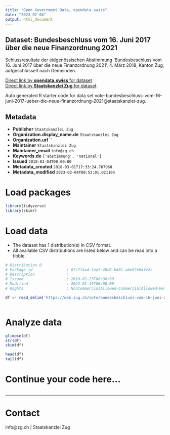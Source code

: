 ```yaml
---
title: "Open Government Data, opendata.swiss"
date: "2023-02-04"
output: html_document
---
```


## Dataset: Bundesbeschluss vom 16. Juni 2017 über die neue Finanzordnung 2021

Schlussresultate der eidgenössischen Abstimmung 'Bundesbeschluss vom 16. Juni 2017 über die neue Finanzordnung 2021', 4. März 2018, Kanton Zug, aufgeschlüsselt nach Gemeinden.

[Direct link by **opendata.swiss** for dataset](https://opendata.swiss/de/dataset/bundesbeschluss-vom-16-juni-2017-uber-die-neue-finanzordnung-2021)<br>
[Direct link by **Staatskanzlei Zug** for dataset](https://wab.zug.ch/vote/bundesbeschluss-vom-16-juni-2017-ueber-die-neue-finanzordnung-2021/data)

Auto generated R starter code for data set vote-bundesbeschluss-vom-16-juni-2017-ueber-die-neue-finanzordnung-2021@staatskanzlei-zug.

## Metadata

- **Publisher** `Staatskanzlei Zug`
- **Organization.display_name.de** `Staatskanzlei Zug`
- **Organization.url** ``
- **Maintainer** `Staatskanzlei Zug`
- **Maintainer_email** `info@zg.ch`
- **Keywords.de** `['abstimmung', 'national']`
- **Issued** `2018-03-04T00:00:00`
- **Metadata_created** `2018-03-01T17:33:24.767960`
- **Metadata_modified** `2023-02-04T00:53:01.021104`


# Load packages

```r

library(tidyverse)
library(skimr)

```

# Load data

-   The dataset has 1 distribution(s) in CSV format.
-   All available CSV distributions are listed below and can be read into a tibble.

```r

# Distribution 0
# Package_id               : 0fc7f4a4-1ea7-48d8-b481-abe67e04fe2c
# Description              : 
# Issued                   : 2018-02-23T00:00:00
# Modified                 : 2022-01-19T00:00:00
# Rights                   : NonCommercialAllowed-CommercialAllowed-ReferenceRequired

df <- read_delim('https://wab.zug.ch/vote/bundesbeschluss-vom-16-juni-2017-ueber-die-neue-finanzordnung-2021/data-csv')



```

# Analyze data

```r

glimpse(df)
str(df)
skim(df)

head(df)
tail(df)

```

# Continue your code here...

```r

```

------------------------------------------------------------------------

# Contact

info@zg.ch | Staatskanzlei Zug

